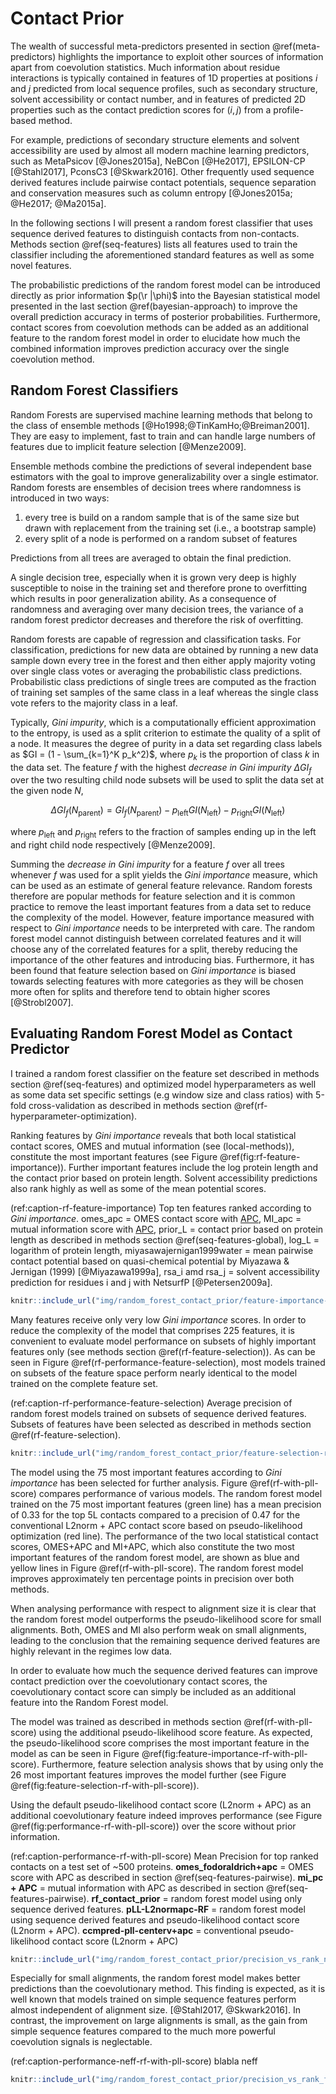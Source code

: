 # Contact Prior {#contact-prior}

The wealth of successful meta-predictors presented in section \@ref(meta-predictors) highlights the importance to exploit other sources of information apart from coevolution statistics.
Much information about residue interactions is typically contained in features of 1D properties at positions $i$ and $j$ predicted from local sequence profiles, such as secondary structure, solvent accessibility or contact number, and in features of predicted 2D properties such as the contact prediction scores for $(i,j)$ from a profile-based method. 

For example, predictions of secondary structure elements and solvent accessibility are used by almost all modern machine learning predictors, such as MetaPsicov [@Jones2015a], NeBCon [@He2017], EPSILON-CP [@Stahl2017], PconsC3 [@Skwark2016].
Other frequently used sequence derived features include pairwise contact potentials, sequence separation and conservation measures such as column entropy [@Jones2015a; @He2017; @Ma2015a].

In the following sections I will present a random forest classifier that uses sequence derived features to distinguish contacts from non-contacts.
Methods section \@ref(seq-features) lists all features used to train the classifier including the aforementioned standard features as well as some novel features. 

The probabilistic predictions of the random forest model can be introduced directly as prior information $p(\r |\phi)$ into the Bayesian statistical model presented in the last section \@ref(bayesian-approach) to improve the overall prediction accuracy in terms of posterior probabilities.
Furthermore, contact scores from coevolution methods can be added as an additional feature to the random forest model in order to elucidate how much the combined information improves prediction accuracy over the single coevolution method. 


## Random Forest Classifiers

Random Forests are supervised machine learning methods that belong to the class of ensemble methods [@Ho1998;@TinKamHo;@Breiman2001].
They are easy to implement, fast to train and can handle large numbers of features due to implicit feature selection [@Menze2009].

Ensemble methods combine the predictions of several independent base estimators with the goal to improve generalizability over a single estimator.
Random forests are ensembles of decision trees where randomness is introduced in two ways:

1. every tree is build on a random sample that is of the same size but drawn with replacement from the training set (i.e., a bootstrap sample) 
2. every split of a node is performed on a random subset of features

Predictions from all trees are averaged to obtain the final prediction.

A single decision tree, especially when it is grown very deep is highly susceptible to noise in the training set and therefore prone to overfitting which results in poor generalization ability. 
As a consequence of randomness and averaging over many decision trees, the variance of a random forest predictor decreases and therefore the risk of overfitting.

Random forests are capable of regression and classification tasks.
For classification, predictions for new data are obtained by running a new data sample down every tree in the forest and then either apply majority voting over single class votes or averaging the probabilistic class predictions. Probabilistic class predictions of single trees are computed as the fraction of training set samples of the same class in a leaf whereas the single class vote refers to the majority class in a leaf. 

Typically, *Gini impurity*, which is a computationally efficient approximation to the entropy, is used as a split criterion to estimate the quality of a split of a node.
It measures the degree of purity in a data set regarding class labels as $GI = (1 - \sum_{k=1}^K p_k^2)$, where $p_k$ is the proportion of class $k$ in the data set.
The feature $f$ with the highest *decrease in Gini impurity* $\Delta GI_f$ over the two resulting child node subsets will be used to split the data set at the given node $N$, 

$$
\Delta GI_f(N_{\textrm{parent}}) = GI_f(N_{\textrm{parent}}) - p_{\textrm{left}} GI(N_{\textrm{left}}) - p_{\textrm{right}} GI(N_{\textrm{left}})
$$

where $p_{\textrm{left}}$ and $p_{\textrm{right}}$ refers to the fraction of samples ending up in the left and right child node respectively [@Menze2009].


Summing the *decrease in Gini impurity* for a feature $f$ over all trees whenever $f$ was used for a split yields the *Gini importance* measure, which can be used as an estimate of general feature relevance.
Random forests therefore are popular methods for feature selection and it is common practice to remove the least important features from a data set to reduce the complexity of the model.
However, feature importance measured with respect to *Gini importance* needs to be interpreted with care.
The random forest model cannot distinguish between correlated features and it will choose any of the correlated features for a split, thereby reducing the importance of the other features and introducing bias.
Furthermore, it has been found that feature selection based on *Gini importance* is biased towards selecting features with more categories as they will be chosen more often for splits and therefore tend to obtain higher scores [@Strobl2007].


## Evaluating Random Forest Model as Contact Predictor

I trained a random forest classifier on the feature set described in methods section \@ref(seq-features) and optimized model hyperparameters as well as some data set specific settings (e.g window size and class ratios) with 5-fold cross-validation as described in methods section \@ref(rf-hyperparameter-optimization).

Ranking features by *Gini importance* reveals that both local statistical contact scores, OMES and mutual information (see \ref(local-methods)), constitute the most important features (see Figure \@ref(fig:rf-feature-importance)). 
Further important features include the log protein length and the contact prior based on protein length. Solvent accessibility predictions also rank highly as well as some of the mean potential scores. 

(ref:caption-rf-feature-importance) Top ten features ranked according to *Gini importance*. omes_apc = OMES contact score with [APC](#abbrev), MI_apc = mutual information score with [APC](#abbrev), prior_L = contact prior based on protein length as described in methods section \@ref(seq-features-global), log_L = logarithm of protein length, miyasawajernigan1999water = mean pairwise contact potential based on quasi-chemical potential by Miyazawa & Jernigan (1999) [@Miyazawa1999a], rsa_i amd rsa_j = solvent accessibility prediction for residues i and j with NetsurfP [@Petersen2009a].

```r
knitr::include_url("img/random_forest_contact_prior/feature-importance-rf.html", height = "500px")
```

Many features receive only very low *Gini importance* scores. 
In order to reduce the complexity of the model that comprises 225 features, it is convenient to evaluate model performance on subsets of highly important features only (see methods section \@ref(rf-feature-selection)).
As can be seen in Figure \@ref(rf-performance-feature-selection), most models trained on subsets of the feature space perform nearly identical to the model trained on the complete feature set. 

(ref:caption-rf-performance-feature-selection) Average precision of random forest models trained on subsets of sequence derived features. Subsets of features have been selected as described in methods section \@ref(rf-feature-selection).  

```r
knitr::include_url("img/random_forest_contact_prior/feature-selection-rf.html", height = "500px")
```

The model using the 75 most important features according to *Gini importance* has been selected for further analysis. 
Figure \@ref(rf-with-pll-score) compares performance of various models. 
The random forest model trained on the 75 most important features (green line) has a mean precision of 0.33 for the top 5L contacts compared to a precision of 0.47 for the conventional L2norm + APC contact score based on pseudo-likelihood optimization (red line). 
The performance of the two local statistical contact scores, OMES+APC and MI+APC, which also constitute the two most important features of the random forest model, are shown as blue and yellow lines in Figure \@ref(rf-with-pll-score).
The random forest model improves approximately ten percentage points in precision over both methods. 

When analysing performance with respect to alignment size it is clear that the random forest model outperforms the pseudo-likelihood score for small alignments. 
Both, OMES and MI also perform weak on small alignments, leading to the conclusion that the remaining sequence derived features are highly relevant in the regimes low data.


In order to evaluate how much the sequence derived features can improve contact prediction over the coevolutionary contact scores, the coevolutionary contact score can simply be included as an additional feature into the Random Forest model. 

The model was trained as described in methods section \@ref(rf-with-pll-score) using the additional pseudo-likelihood score feature. 
As expected, the pseudo-likelihood score comprises the most important feature in the model as can be seen in Figure \@ref(fig:feature-importance-rf-with-pll-score).
Furthermore, feature selection analysis shows that by using only the 26 most important features improves the model further (see Figure \@ref(fig:feature-selection-rf-with-pll-score)).

Using the default pseudo-likelihood contact score (L2norm + APC) as an additional coevolutionary feature indeed improves performance (see Figure \@ref(fig:performance-rf-with-pll-score)) over the score without prior information.

(ref:caption-performance-rf-with-pll-score) Mean Precision for top ranked contacts on a test set of ~500 proteins. **omes_fodoraldrich+apc** = OMES score with APC as described in section \@ref(seq-features-pairwise). **mi_pc + APC** = mutual information with APC as described in section \@ref(seq-features-pairwise). **rf_contact_prior** = random forest model using only sequence derived features.  **pLL-L2normapc-RF** = random forest model using sequence derived features and pseudo-likelihood contact score (L2norm + APC). **ccmpred-pll-centerv+apc** = conventional pseudo-likelihood contact score (L2norm + APC)

```r
knitr::include_url("img/random_forest_contact_prior/precision_vs_rank_notitle.html", height = "500px")
```

Especially for small alignments, the random forest model makes better predictions than the coevolutionary method. 
This finding is expected, as it is well known that models trained on simple sequence features perform almost independent of alignment size. [@Stahl2017, @Skwark2016].
In contrast, the improvement on large alignments is small, as the gain from simple sequence features compared to the much more powerful coevolution signals is neglectable. 

(ref:caption-performance-neff-rf-with-pll-score) blabla neff

```r
knitr::include_url("img/random_forest_contact_prior/precision_vs_rank_facetted_by_neff_notitle.html", height = "600px")
```












